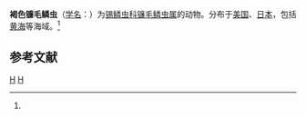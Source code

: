 {{Speciesbox
| taxon = Sthenelais fusca
| binomial_authority = (Johnson, 1897)<ref name='id10467'>{{cite web| url =http://www.bioinfo.cn/db05/BjdwSpecies.php?action=view&id=10467| title =褐色镰毛鳞虫| work =《中国动物物种编目数据库》| publisher =中国科学院微生物研究所| author =中国科学院动物研究所| accessdate =2009-04-16| deadurl =yes| archiveurl =https://web.archive.org/web/20160305052155/http://www.bioinfo.cn/db05/BjdwSpecies.php?action=view&id=10467| archivedate =2016-03-05| df =}}</ref>
}}

'''褐色镰毛鳞虫'''（[[学名|学名]]：{{lang|la|''Sthenelais fusca''}}）为[[锡鳞虫科|锡鳞虫科]][[镰毛鳞虫属|镰毛鳞虫属]]的动物。分布于[[美国|美国]]、[[日本|日本]]，包括[[黄海|黄海]]等海域。<ref name='id10467'/>

== 参考文献 ==
{{reflist}}

{{环节动物小作品}}

{{taxonbar}}
[[Category:_1897年描述的动物|H]]
[[Category:镰毛鳞虫属|H]]